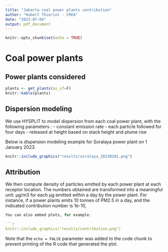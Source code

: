 ```yaml
---
title: "Jakarta coal power plants contribution"
author: "Hubert Thieriot - CREA"
date: "2023-07-04"
output: pdf_document
---
```


```r
knitr::opts_chunk$set(echo = TRUE)
```

# Coal power plants

## Power plants considered

```r
plants <- get_plants(as_sf=F)
knitr::kable(plants)
```

## Dispersion modeling

We use HYSPLIT to model dispersion from each coal power plant, with the following parameters :
- constant emission rate
- each particle followed for four days
- released at height based on stack height and plume rise

Below is dispersion modeling example for Soralaya power plant on 1 January 2023.
    
```r
knitr::include_graphics("results/soralaya_20230201.png")
```
    
    

## Attribution

We then compute density of particles emitted by each power plant at each receptor location. The numbers obtained are transformed into a meaningful unit: µg/m3 for each µg emitted within a day by the power plant. For instance, if a power plants emits 10 tonnes of PM2.5 in a day, and the indicated contribution number is 1e-10, 

```r

You can also embed plots, for example:

```r
knitr::include_graphics("results/contribution.png")
```

Note that the `echo = FALSE` parameter was added to the code chunk to prevent printing of the R code that generated the plot.
